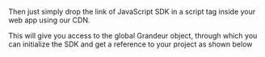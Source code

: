 

Then just simply drop the link of JavaScript SDK in a script tag inside your web app using our CDN.

<!-- Drop the Link of CDN in your Web App -->
<script src="https://unpkg.com/grandeur-js"></script>
This will give you access to the global Grandeur object, through which you can initialize the SDK and get a reference to your project as shown below
